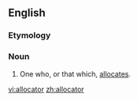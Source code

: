 ==English==

===Etymology===
{{suffix|allocate|or}}

===Noun===
{{en-noun}}

# One who, or that which, [[allocate]]s.

[[vi:allocator]]
[[zh:allocator]]